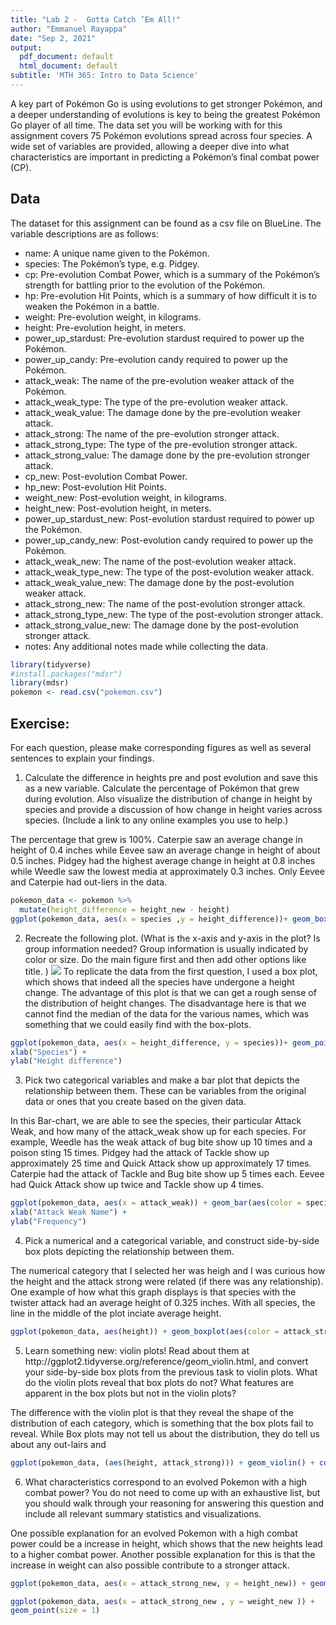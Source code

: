 ```yaml
---
title: "Lab 2 -  Gotta Catch ’Em All!"
author: "Emmanuel Rayappa"
date: "Sep 2, 2021"
output:
  pdf_document: default
  html_document: default
subtitle: 'MTH 365: Intro to Data Science'
---
```


A key part of Pokémon Go is using evolutions to get stronger Pokémon, and a deeper understanding of evolutions is key to being the greatest Pokémon Go player of all time. The data set you will be working with for this assignment covers 75 Pokémon evolutions spread across four species. A wide set of variables are provided, allowing a deeper dive into what characteristics are important in predicting a Pokémon’s final combat power (CP).

## Data
The dataset for this assignment can be found as a csv file on BlueLine. The variable descriptions are as follows:

* name: A unique name given to the Pokémon.
* species: The Pokémon’s type, e.g. Pidgey.
* cp: Pre-evolution Combat Power, which is a summary of the Pokémon’s strength for battling prior to the evolution of the Pokémon.
* hp: Pre-evolution Hit Points, which is a summary of how difficult it is to weaken the Pokémon in a battle.
* weight: Pre-evolution weight, in kilograms.
* height: Pre-evolution height, in meters.
* power_up_stardust: Pre-evolution stardust required to power up the Pokémon.
* power_up_candy: Pre-evolution candy required to power up the Pokémon.
* attack_weak: The name of the pre-evolution weaker attack of the Pokémon.
* attack_weak_type: The type of the pre-evolution weaker attack.
* attack_weak_value: The damage done by the pre-evolution weaker attack.
* attack_strong: The name of the pre-evolution stronger attack.
* attack_strong_type: The type of the pre-evolution stronger attack.
* attack_strong_value: The damage done by the pre-evolution stronger attack.
* cp_new: Post-evolution Combat Power.
* hp_new: Post-evolution Hit Points.
* weight_new: Post-evolution weight, in kilograms.
* height_new: Post-evolution height, in meters.
* power_up_stardust_new: Post-evolution stardust required to power up the Pokémon.
* power_up_candy_new: Post-evolution candy required to power up the Pokémon.
* attack_weak_new: The name of the post-evolution weaker attack.
* attack_weak_type_new: The type of the post-evolution weaker attack.
* attack_weak_value_new: The damage done by the post-evolution weaker attack.
* attack_strong_new: The name of the post-evolution stronger attack.
* attack_strong_type_new: The type of the post-evolution stronger attack.
* attack_strong_value_new: The damage done by the post-evolution stronger attack.
* notes: Any additional notes made while collecting the data.

```r
library(tidyverse)
#install.packages("mdsr")
library(mdsr)
pokemon <- read.csv("pokemon.csv")
```

## Exercise: 

For each question, please make corresponding figures as well as several sentences to explain your findings.

1. Calculate the difference in heights pre and post evolution and save this as a new variable. Calculate the percentage of Pokémon that grew during evolution. Also visualize the distribution of change in height by species and provide a discussion of how change in height varies across species. (Include a link to any online examples you use to help.)

The percentage that grew is 100%. Caterpie saw an average change in height of 0.4 inches while Eevee saw an average change in height of about 0.5 inches. Pidgey had the highest average change in height at 0.8 inches while Weedle saw the lowest media at approximately 0.3 inches. Only Eevee and Caterpie had out-liers in the data.


```r
pokemon_data <- pokemon %>%
  mutate(height_difference = height_new - height)
ggplot(pokemon_data, aes(x = species ,y = height_difference))+ geom_boxplot(aes(color=species))
```
 
2. Recreate the following plot. (What is the x-axis and y-axis in the plot? Is group information needed? Group information is usually indicated by color or size. Do the main figure first and then add other options like title. )
![](2-pokemon.png)
To replicate the data from the first question, I used a box plot, which shows that indeed all the species have undergone a height change. The advantage of this plot is that we can get a rough sense of the distribution of height changes. The disadvantage here is that we cannot find the median of the data for the various names, which was something that we could easily find with the box-plots.

```r
ggplot(pokemon_data, aes(x = height_difference, y = species))+ geom_point(aes(color=species))+
xlab("Species") + 
ylab("Height difference")

```

3. Pick two categorical variables and make a bar plot that depicts the relationship between them. These can be variables from the original data or ones that you create based on the given data.

In this Bar-chart, we are able to see the species, their particular Attack Weak, and how many of the attack_weak show up for each species. For example, Weedle has the weak attack of bug bite show up 10 times and a poison sting 15 times. Pidgey had the attack of Tackle show up approximately 25 time and Quick Attack show up approximately 17 times. Caterpie had the attack of Tackle and Bug bite show up 5 times each. Eevee had Quick Attack show up twice and Tackle show up 4 times. 

```r
ggplot(pokemon_data, aes(x = attack_weak)) + geom_bar(aes(color = species), bins = 15)+ 
xlab("Attack Weak Name") +
ylab("Frequency")

```

4. Pick a numerical and a categorical variable, and construct side-by-side box plots depicting the relationship between them.

The numerical category that I selected her was heigh and I was curious how the height and the attack strong were related (if there was any relationship). One example of how what this graph displays is that species with the twister attack had an average height of 0.325 inches. With  all species, the line in the middle of the plot inciate average height. 

```r
ggplot(pokemon_data, aes(height)) + geom_boxplot(aes(color = attack_strong))

```

5. Learn something new: violin plots! Read about them at http://ggplot2.tidyverse.org/reference/geom_violin.html, and convert your side-by-side box plots from the previous task to violin plots. What do the violin plots reveal that box plots do not? What features are apparent in the box plots but not in the violin plots?

The difference with the violin plot is that they reveal the shape of the distribution of each category, which is something that the box plots fail to reveal. While Box plots may not tell us about the distribution, they do tell us about any out-lairs and 

```r
ggplot(pokemon_data, (aes(height, attack_strong))) + geom_violin() + coord_flip()

```
  

6. What characteristics correspond to an evolved Pokemon with a high combat power? You do not need to come up with an exhaustive list, but you should walk through your reasoning for answering this question and include all relevant summary statistics and visualizations.

One possible explanation for an evolved Pokemon with a high combat power could be a increase in height, which shows that the new heights lead to a higher combat power. Another possible explanation for this is that the increase in weight can also possible contribute to a stronger attack. 

```r
ggplot(pokemon_data, aes(x = attack_strong_new, y = height_new)) + geom_point(size = 2.5)

ggplot(pokemon_data, aes(x = attack_strong_new , y = weight_new )) + 
geom_point(size = 1)

```

